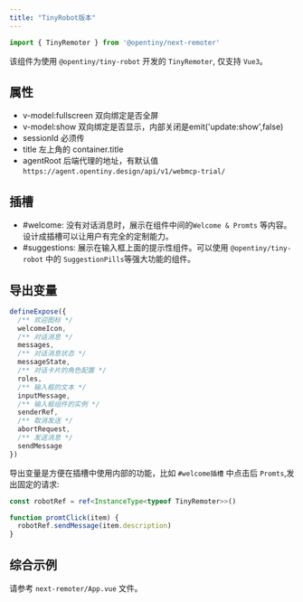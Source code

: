```yaml
---
title: "TinyRobot版本"
---
```


```javascript
import { TinyRemoter } from '@opentiny/next-remoter'
```

该组件为使用 `@opentiny/tiny-robot` 开发的 `TinyRemoter`, 仅支持 `Vue3`。

## 属性

- v-model:fullscreen 双向绑定是否全屏
- v-model:show 双向绑定是否显示，内部关闭是emit('update:show',false)
- sessionId 必须传
- title 左上角的 container.title
- agentRoot 后端代理的地址，有默认值 `https://agent.opentiny.design/api/v1/webmcp-trial/`

## 插槽

- #welcome: 没有对话消息时，展示在组件中间的`Welcome & Promts` 等内容。设计成插槽可以让用户有完全的定制能力。
- #suggestions: 展示在输入框上面的提示性组件。可以使用 `@opentiny/tiny-robot` 中的 `SuggestionPills`等强大功能的组件。

## 导出变量

```typescript
defineExpose({
  /** 欢迎图标 */
  welcomeIcon,
  /** 对话消息 */
  messages,
  /** 对话消息状态 */
  messageState,
  /** 对话卡片的角色配置 */
  roles,
  /** 输入框的文本 */
  inputMessage,
  /** 输入框组件的实例 */
  senderRef,
  /** 取消发送 */
  abortRequest,
  /** 发送消息 */
  sendMessage
})
```

导出变量是方便在插槽中使用内部的功能，比如 `#welcome插槽` 中点击后 `Promts`,发出固定的请求:

```typescript
const robotRef = ref<InstanceType<typeof TinyRemoter>>()

function promtClick(item) {
  robotRef.sendMessage(item.description)
}
```

## 综合示例

请参考 `next-remoter/App.vue` 文件。
